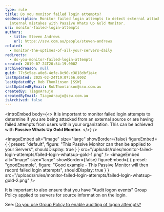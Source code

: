 ```yaml
---
type: rule
title: Do you monitor failed login attempts?
seoDescription: Monitor failed login attempts to detect external attacks or
  internal mistakes with Passive Whats Up Gold Monitor.
uri: monitor-failed-login-attempts
authors:
  - title: Steven Andrews
    url: https://ssw.com.au/people/steven-andrews
related:
  - monitor-the-uptimes-of-all-your-servers-daily
redirects:
  - do-you-monitor-failed-login-attempts
created: 2019-07-24T20:54:19.000Z
archivedreason: null
guid: 77c5c5ae-a0e6-4efe-8c90-c3818dbf1e4c
lastUpdated: 2025-02-24T19:07:56.000Z
lastUpdatedBy: Rob Thomlinson [SSW]
lastUpdatedByEmail: RobThomlinson@ssw.com.au
createdBy: TiagoAraujo
createdByEmail: TiagoAraujo@ssw.com.au
isArchived: false
---
```


<introEmbed
  body={<>
It is important to monitor failed login attempts to determine if you are being attacked from an external source or are having failed attempts from users within your organization. This can be achieved with **Passive Whats Up Gold Monitor**.
  </>}
/>

<imageEmbed
  alt="Image"
  size="large"
  showBorder={false}
  figureEmbed={ {
    preset: "default",
    figure: "This Passive Monitor can then be applied to your Servers",
    shouldDisplay: true
  } }
  src="/uploads/rules/monitor-failed-login-attempts/failed-login-whatsup-gold-1.png"
/>
<imageEmbed
  alt="Image"
  size="large"
  showBorder={false}
  figureEmbed={ {
    preset: "goodExample",
    figure: "Good example - This Passive Monitor will then record failed login attempts",
    shouldDisplay: true
  } }
  src="/uploads/rules/monitor-failed-login-attempts/failed-login-whatsup-gold-2.png"
/>

It is important to also ensure that you have "Audit logon events" Group Policy applied to servers for source information on the login.

See: [Do you use Group Policy to enable auditing of logon attempts?](/use-group-policy-to-enable-auditing-of-logon-attempts)
